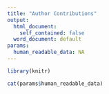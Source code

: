 ```yaml
---
title: "Author Contributions"
output: 
  html_document:
    self_contained: false
  word_document: default
params:
  human_readable_data: NA
---
```


```r
library(knitr)
```

```r
cat(params$human_readable_data)
```

